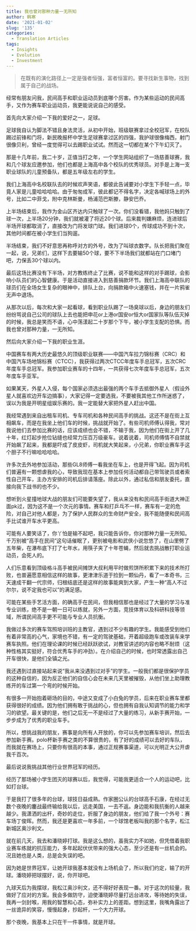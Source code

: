 ```yaml
---
title: 我也曾对那种力量一无所知
author: 韩寒
date: '2021-01-02'
slug: '135'
categories:
  - Translation Articles
tags:
  - Insights
  - Evolution
  - Investment
---
```


> 在既有的演化路径上一定是强者恒强，富者恒富的。要寻找新生事物，找到属于自己的战场。

经常有朋友问我，民间高手和职业运动员到底哪个厉害。作为某些运动的民间高手，又作为赛车职业运动员，我更能说说自己的感受。

首先向大家介绍一下我的爱好之一，足球。

足球我自认为脚法不错且身法灵活，从初中开始，班级联赛拿过全校冠军，在校队踢过前锋和门将，新民晚报杯中学生足球赛拿过区的四强，我护球很像梅西，射门很像贝利，曾经一度觉得可以去踢职业试试。然而这一切都在某个下午幻灭了。

那是十几年前，我二十岁，正值当打之年，一个学生网站组织了一场慈善球赛，我和几个球友应邀参加，他们也都是上海高中各个校队的优秀球员。对手是上海一支职业球队的儿童预备队，都是五年级左右的学生。

我们上海高中名校联队去的时候欢声笑语，都彼此告诫要对小学生下手轻一点，毕竟人家是儿童哈哈哈哈。由于匆匆成军，彼此都记不得名字，决定各喊球场上的外号，比如二中菲戈，附中克林斯曼，杨浦范巴斯滕，静安巴乔。

上半场结束后，我作为金山区齐达内只触球了一次。你们没看错，我他妈只触到了球一次，上半场20分钟，我们就被灌了将近20个球。后来裁判嫌麻烦，连进球后半场开球都取消了，直接改为门将发球门球。我们进球0个，传球成功不到十次，其他时间都在被小学生们当狗遛。

半场结束，我们不好意思再称呼对方的外号，改为了叫球衣数字。队长把我们聚在一起，说，兄弟们，这样下去要输50个球，要不下半场我们就都站在门口堵门吧，力保丢30个球以内。

最后这场比赛没有下半场，对方教练终止了比赛，说不能和这样的对手踢球，会影响小队员们的心智健康。于是活动直接进入到慈善捐款环节。我们上海高中联队的球员们在全场女生复杂的眼神中，排队上台，向捐款箱中火速塞钱，并在一片鸦雀无声中退场。

从那次以后，每次和大家一起看球，看到职业队踢了一场臭球以后，身边的朋友们纷纷骂说自己公司的球队上去也能把申花or上港or国安or恒大or国家队等队伍灭掉的时候，我总是笑而不语，心中荡漾起二十岁那个下午，被小学生支配的恐惧。而我也曾对那种力量，一无所知。

然后向大家介绍一下我的职业生涯。

中国赛车有两大历史最悠久的顶级职业联赛——中国汽车拉力锦标赛（CRC）和中国汽车场地锦标赛（CTCC），我获得过两次CTCC年度车手总冠军，五次CRC年度车手总冠军。我参加职业赛车的十四年，一共获得七次年度车手总冠军，五次年度车手亚军。

如果某天，外星人入侵，每个国家必须选出最强的两个车手去抵御外星人（假设外星人就喜欢边开车边搞事），大家记得一定要选我，不要被我其他工作所迷惑了，误以为我是开明星组娱乐赛的。我一定能替大家把外星人赶出中国。

我经常遇到来自出租车司机、专车司机和各种民间高手的挑战。这还不是在街上互相飙车，而是在我坐上他们车的时候，挑战就开始了。有些司机师傅认得我，常对我说他们去参加比赛的话，应该成绩也会不错，不输于我，因为他们在街上开了几十年，红灯起步抢位钻缝也经常力压百万级豪车。说着说着，司机师傅情不自禁就开始飙了起来，我都是吓成了皮皮虾，司机就大笑起来，小兄弟，你职业赛车手这个胆子不行嘛哈哈哈哈。

许多次去外地参加活动，那些GL8师傅一看我坐在车上，也是开得飞起。因为司机们普遍有一颗想虐我的心，导致我现在基本上参加任何活动都自己带驾驶员或者索性自己开车，主办方安排的司机后排请落座。除此以外，通过私信和朋友委托，直接向我下战书的也不少。

想听到火星撞地球大战的朋友们可能要失望了，我从来没有和民间高手街道大神正面pk过，因为这不是一个次元的事情。赛车和打乒乓不一样，赛车有一定的危险，对自己对他人都是，为了保护人民群众的生命财产安全，我不能随便和民间高手比试谁开车水平更高。

可能有人要笑话了，你丫怕是输不起吧，我只能告诉你，你对那种力量一无所知。千万别被“高手在民间”这句话催眠了，更别被电影和武侠小说忽悠了，在山里劈了五年柴，在瀑布底下打了七年水，用筷子夹了十年苍蝇，然后就去挑战散打职业运动员，会死人的。

人们乐意看到顶级格斗高手被民间摊饼大叔利用平时做煎饼所积累下来的技术所打败，也普遍愿意相信这样的故事，更津津乐道于捡到一颗仙丹，看了一本奇书，三天速成干翻一代宗师，归根结底还是这样的故事能爽到大家，产生一种“高人不过尔尔，说不定我也可以”的满足感。

可能在某些手艺活方面，的确高手在民间，但我相信那也是经过了大量的学习与准专业训练，绝不是一朝一日可以练就，另外一方面，竞技体育以及科研科技等领域，所谓民间高手更不可能与专业人员抗衡。

我做过多次的赛车驾照培训班的主教官，遇到过不少有趣的学生。我能感受到他们有着非常高的心气，家境也不错，有一定的驾驶基础，开着超级跑车或改装车来学赛车执照。他们在理论课的时候已经跃跃欲试，对教官讲述的内容也略不耐烦（这种性格其实挺好，符合优秀车手的冲劲）。在介绍自己的时候，也时常透露出自己开车很快，是他们全镇之光。

我还遇到过直接站起来说“我从来没遇到过对手”的学生。一般我们都是很保护学员的这种自信的，因为反正他们的自信心会在未来几天里被摧毁，从他们坐上助理教练开的车过第一个弯的时候开始。

有很多一开始抱着砸场的目的，中途又变成了小白兔的学员，后来在职业赛车里都获得很好的成绩。因为他们拥有敢于挑战的心，但也拥有自我认知调节的能力和学习的欲望。最关键的是，他们之后无一不是经过了大量的练习，从新手赛开始，一步步成为了优秀的职业车手。

所以，想挑战我的朋友，赛事是向所有人开放的，你可以先参加赛车培训，然后去参加新手赛。polo杯新手赛之类的不算很贵的，有了好的成绩可以去好的车队，而我就在赛场上，只要你有很高的本事，通过正规赛事渠道，可以光明正大公开虐我千百次。

最后说说我挑战其他行业世界冠军的经历。

经历了那场被小学生团灭的球赛以后，我觉得，可能我更适合一个人的运动吧，比如打台球。

于是我打了很多年的台球，球技日益成熟。作家圈公认的台球高手石康，在经过无数个夜晚的鏖战最终输给我以后，远走美国，一去不返。身边能和我抗衡的人越来越少。我潇洒的出杆，奇妙的走位，折服了身边的朋友，他们给了我一个外号：赛车场丁俊晖。然而，我还是更喜欢一年多前，一个球馆老板叫我的那个名字，松江新城区奥沙利文。

就在前几天，我去和潘晓婷打球。我是这么想的，虽我实力不如她，但凭借着我职业赛车练就的抗压能力，多年起起伏伏带来的强大心态，至少还是有一丝机会的。况且她也是人类，总是会失误的吧。

因为她是世界冠军，让她开球我基本就没有上场机会了，所以我们约定，输了的开球。潘晓婷把球摆好，说，你开球吧。

九球天后为我摆球，我松江奥沙利文，还不得好好表现一番。对于这次的较量，我做好了应对的方案。我会多做防守，迫使潘晓婷尽量打远台进攻，等待她的失误，我再一剑封喉，用我的智慧和心态，弥补实力上的差距。想到这里，我嘴角露出了一丝诡异的笑容，慢慢起身，抄起杆，一个大力开球。

那个夜晚，我基本上只在干一件事情，就是开球。

